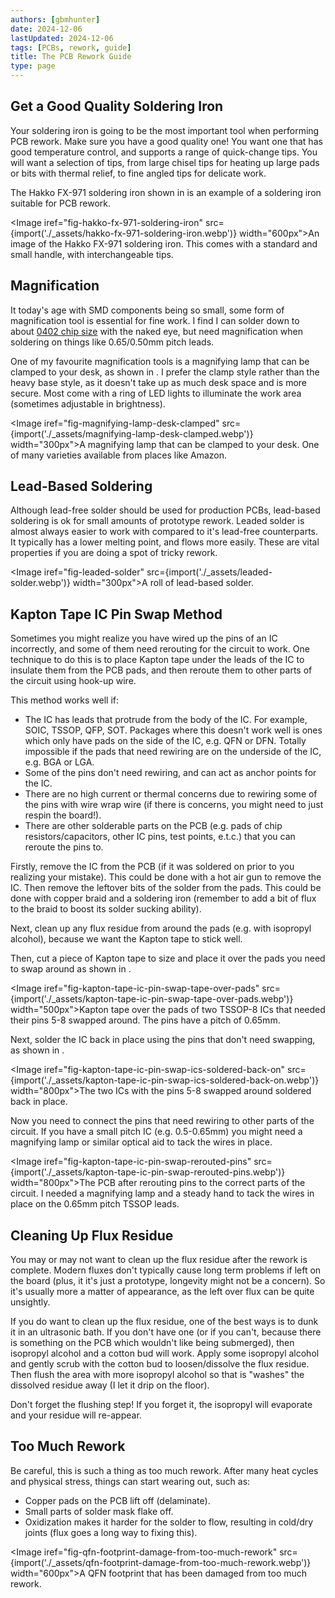 ```yaml
---
authors: [gbmhunter]
date: 2024-12-06
lastUpdated: 2024-12-06
tags: [PCBs, rework, guide]
title: The PCB Rework Guide
type: page
---
```


## Get a Good Quality Soldering Iron

Your soldering iron is going to be the most important tool when performing PCB rework. Make sure you have a good quality one! You want one that has good temperature control, and supports a range of quick-change tips. You will want a selection of tips, from large chisel tips for heating up large pads or bits with thermal relief, to fine angled tips for delicate work.

The Hakko FX-971 soldering iron shown in <IRef iref="fig-hakko-fx-971-soldering-iron" /> is an example of a soldering iron suitable for PCB rework.

<Image iref="fig-hakko-fx-971-soldering-iron" src={import('./_assets/hakko-fx-971-soldering-iron.webp')} width="600px">An image of the Hakko FX-971 soldering iron. This comes with a standard and small handle, with interchangeable tips.</Image>

## Magnification

It today's age with SMD components being so small, some form of magnification tool is essential for fine work. I find I can solder down to about [0402 chip size](/pcb-design/component-packages/chip-eia-component-packages/) with the naked eye, but need magnification when soldering on things like 0.65/0.50mm pitch leads.

One of my favourite magnification tools is a magnifying lamp that can be clamped to your desk, as shown in <IRef iref="fig-magnifying-lamp-desk-clamped" />. I prefer the clamp style rather than the heavy base style, as it doesn't take up as much desk space and is more secure. Most come with a ring of LED lights to illuminate the work area (sometimes adjustable in brightness).

<Image iref="fig-magnifying-lamp-desk-clamped" src={import('./_assets/magnifying-lamp-desk-clamped.webp')} width="300px">A magnifying lamp that can be clamped to your desk. One of many varieties available from places like Amazon.</Image>

## Lead-Based Soldering

Although lead-free solder should be used for production PCBs, lead-based soldering is ok for small amounts of prototype rework. Leaded solder is almost always easier to work with compared to it's lead-free counterparts. It typically has a lower melting point, and flows more easily. These are vital properties if you are doing a spot of tricky rework.

<Image iref="fig-leaded-solder" src={import('./_assets/leaded-solder.webp')} width="300px">A roll of lead-based solder.</Image>

## Kapton Tape IC Pin Swap Method

Sometimes you might realize you have wired up the pins of an IC incorrectly, and some of them need rerouting for the circuit to work. One technique to do this is to place Kapton tape under the leads of the IC to insulate them from the PCB pads, and then reroute them to other parts of the circuit using hook-up wire.

This method works well if:

* The IC has leads that protrude from the body of the IC. For example, SOIC, TSSOP, QFP, SOT. Packages where this doesn't work well is ones which only have pads on the side of the IC, e.g. QFN or DFN. Totally impossible if the pads that need rewiring are on the underside of the IC, e.g. BGA or LGA.
* Some of the pins don't need rewiring, and can act as anchor points for the IC.
* There are no high current or thermal concerns due to rewiring some of the pins with wire wrap wire (if there is concerns, you might need to just respin the board!).
* There are other solderable parts on the PCB (e.g. pads of chip resistors/capacitors, other IC pins, test points, e.t.c.) that you can reroute the pins to.

Firstly, remove the IC from the PCB (if it was soldered on prior to you realizing your mistake). This could be done with a hot air gun to remove the IC. Then remove the leftover bits of the solder from the pads. This could be done with copper braid and a soldering iron (remember to add a bit of flux to the braid to boost its solder sucking ability).

Next, clean up any flux residue from around the pads (e.g. with isopropyl alcohol), because we want the Kapton tape to stick well.

Then, cut a piece of Kapton tape to size and place it over the pads you need to swap around as shown in <IRef iref="fig-kapton-tape-ic-pin-swap-tape-over-pads" />.

<Image iref="fig-kapton-tape-ic-pin-swap-tape-over-pads" src={import('./_assets/kapton-tape-ic-pin-swap-tape-over-pads.webp')} width="500px">Kapton tape over the pads of two TSSOP-8 ICs that needed their pins 5-8 swapped around. The pins have a pitch of 0.65mm.</Image>

Next, solder the IC back in place using the pins that don't need swapping, as shown in <IRef iref="fig-kapton-tape-ic-pin-swap-ics-soldered-back-on" />.

<Image iref="fig-kapton-tape-ic-pin-swap-ics-soldered-back-on" src={import('./_assets/kapton-tape-ic-pin-swap-ics-soldered-back-on.webp')} width="800px">The two ICs with the pins 5-8 swapped around soldered back in place.</Image>

Now you need to connect the pins that need rewiring to other parts of the circuit. If you have a small pitch IC (e.g. 0.5-0.65mm) you might need a magnifying lamp or similar optical aid to tack the wires in place.

<Image iref="fig-kapton-tape-ic-pin-swap-rerouted-pins" src={import('./_assets/kapton-tape-ic-pin-swap-rerouted-pins.webp')} width="800px">The PCB after rerouting pins to the correct parts of the circuit. I needed a magnifying lamp and a steady hand to tack the wires in place on the 0.65mm pitch TSSOP leads.</Image>

## Cleaning Up Flux Residue

You may or may not want to clean up the flux residue after the rework is complete. Modern fluxes don't typically cause long term problems if left on the board (plus, it it's just a prototype, longevity might not be a concern). So it's usually more a matter of appearance, as the left over flux can be quite unsightly.

If you do want to clean up the flux residue, one of the best ways is to dunk it in an ultrasonic bath. If you don't have one (or if you can't, because there is something on the PCB which wouldn't like being submerged), then isopropyl alcohol and a cotton bud will work. Apply some isopropyl alcohol and gently scrub with the cotton bud to loosen/dissolve the flux residue. Then flush the area with more isopropyl alcohol so that is "washes" the dissolved residue away (I let it drip on the floor).

<Aside type="note">
Don't forget the flushing step! If you forget it, the isopropyl will evaporate and your residue will re-appear.
</Aside>

## Too Much Rework

Be careful, this is such a thing as too much rework. After many heat cycles and physical stress, things can start wearing out, such as:

* Copper pads on the PCB lift off (delaminate).
* Small parts of solder mask flake off.
* Oxidization makes it harder for the solder to flow, resulting in cold/dry joints (flux goes a long way to fixing this).

<Image iref="fig-qfn-footprint-damage-from-too-much-rework" src={import('./_assets/qfn-footprint-damage-from-too-much-rework.webp')} width="600px">A QFN footprint that has been damaged from too much rework.</Image>
